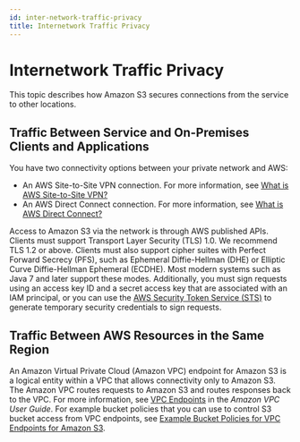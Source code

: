 ```yaml
---
id: inter-network-traffic-privacy
title: Internetwork Traffic Privacy
---
```

# Internetwork Traffic Privacy<a name="inter-network-traffic-privacy"></a>

This topic describes how Amazon S3 secures connections from the service to other locations\.

## Traffic Between Service and On\-Premises Clients and Applications<a name="inter-network-traffic-privacy-on-prem"></a>

You have two connectivity options between your private network and AWS: 
+ An AWS Site\-to\-Site VPN connection\. For more information, see [What is AWS Site\-to\-Site VPN?](https://docs.aws.amazon.com/vpn/latest/s2svpn/VPC_VPN.html)
+ An AWS Direct Connect connection\. For more information, see [What is AWS Direct Connect?](https://docs.aws.amazon.com/directconnect/latest/UserGuide/Welcome.html)

Access to Amazon S3 via the network is through AWS published APIs\. Clients must support Transport Layer Security \(TLS\) 1\.0\. We recommend TLS 1\.2 or above\. Clients must also support cipher suites with Perfect Forward Secrecy \(PFS\), such as Ephemeral Diffie\-Hellman \(DHE\) or Elliptic Curve Diffie\-Hellman Ephemeral \(ECDHE\)\. Most modern systems such as Java 7 and later support these modes\. Additionally, you must sign requests using an access key ID and a secret access key that are associated with an IAM principal, or you can use the [AWS Security Token Service \(STS\)](https://docs.aws.amazon.com/STS/latest/APIReference/Welcome.html) to generate temporary security credentials to sign requests\.

## Traffic Between AWS Resources in the Same Region<a name="inter-network-traffic-privacy-within-region"></a>

An Amazon Virtual Private Cloud \(Amazon VPC\) endpoint for Amazon S3 is a logical entity within a VPC that allows connectivity only to Amazon S3\. The Amazon VPC routes requests to Amazon S3 and routes responses back to the VPC\. For more information, see [VPC Endpoints](https://docs.aws.amazon.com/vpc/latest/userguide/vpc-endpoints.html) in the *Amazon VPC User Guide*\. For example bucket policies that you can use to control S3 bucket access from VPC endpoints, see [Example Bucket Policies for VPC Endpoints for Amazon S3](example-bucket-policies-vpc-endpoint.md)\. 
